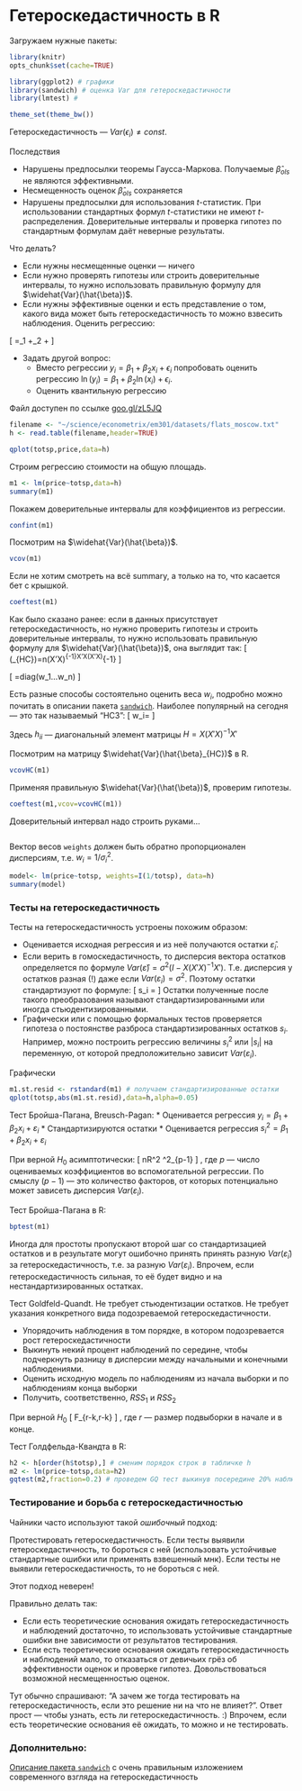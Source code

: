 # Гетероскедастичность в R

Загружаем нужные пакеты:
```r
library(knitr)
opts_chunk$set(cache=TRUE)

library(ggplot2) # графики
library(sandwich) # оценка Var для гетероскедастичности
library(lmtest) # 

theme_set(theme_bw())
```

Гетероскедастичность --- $Var(\epsilon_i)\neq const$.


Последствия

* Нарушены предпосылки теоремы Гаусса-Маркова. Получаемые $\hat{\beta}_{ols}$ не являются эффективными.
* Несмещенность оценок $\hat{\beta}_{ols}$ сохраняется
* Нарушены предпосылки для использования $t$-статистик. При использовании стандартных формул $t$-статистики не имеют $t$-распределения. Доверительные интервалы и проверка гипотез по стандартным формулам даёт неверные результаты.

Что делать?

* Если нужны несмещенные оценки --- ничего
* Если нужно проверять гипотезы или строить доверительные интервалы, то нужно использовать правильную формулу для $\widehat{Var}(\hat{\beta})$.
* Если нужны эффективные оценки и есть представление о том, какого вида может быть гетероскедастичность то можно взвесить наблюдения. Оценить регрессию:

\[
\frac{y_i}{\hat{\sigma}_i}=\beta_1 \frac{1}{\hat{\sigma}_i}+\beta_2 \frac{x_i}{\hat{\sigma}_i}+\frac{\epsilon_i}{\hat{\sigma}_i}
\]

* Задать другой вопрос: 
  * Вместо регрессии $y_i=\beta_1+\beta_2 x_i+\epsilon_i$ попробовать оценить регрессию $\ln(y_i)=\beta_1+\beta_2 \ln(x_i)+\epsilon_i$.
  * Оценить квантильную регрессию 

Файл доступен по ссылке [goo.gl/zL5JQ](goo.gl/zL5JQ)

```r
filename <- "~/science/econometrix/em301/datasets/flats_moscow.txt"
h <- read.table(filename,header=TRUE)

qplot(totsp,price,data=h)
```


Строим регрессию стоимости на общую площадь.
```r
m1 <- lm(price~totsp,data=h)
summary(m1)
```

Покажем доверительные интервалы для коэффициентов из регрессии.
```r
confint(m1)
```

Посмотрим на $\widehat{Var}(\hat{\beta})$.
```r
vcov(m1)
```

Если не хотим смотреть на всё summary, а только на то, что касается бет с крышкой.
```r
coeftest(m1)
```

Как было сказано ранее: если в данных присутствует гетероскедастичность, но нужно проверить гипотезы и строить доверительные интервалы, то нужно использовать правильную формулу для $\widehat{Var}(\hat{\beta})$, она выглядит так:
\[
\widehat{Var}(\hat{\beta}_{HC})=n(X'X)^{-1}X'\hat{\Omega}X(X'X)^{-1}
\]

\[
\hat{\Omega}=diag(w_1...w_n)
\]

Есть разные способы состоятельно оценить веса $w_i$, подробно можно почитать в описании пакета [`sandwich`](http://cran.r-project.org/web/packages/sandwich/vignettes/sandwich.pdf). Наиболее популярный на сегодня --- это так называемый "HC3":
\[
w_i=\frac{\hat{\epsilon}_i^2}{(1-h_{ii})^2}
\] 

Здесь $h_{ii}$ --- диагональный элемент матрицы  $H=X(X'X)^{-1}X'$

Посмотрим на матрицу $\widehat{Var}(\hat{\beta}_{HC})$ в R.
```r
vcovHC(m1)
```

Применяя правильную $\widehat{Var}(\hat{\beta})$, проверим гипотезы.
```r
coeftest(m1,vcov=vcovHC(m1))
```

Доверительный интервал надо строить руками...
```r

```


Вектор весов `weights` должен быть обратно пропорционален дисперсиям, т.е. $w_i=1/\sigma^2_i$.
```r
model<- lm(price~totsp, weights=I(1/totsp), data=h)
summary(model)
```






### Тесты на гетероскедастичность

Тесты на гетероскедастичность устроены похожим образом:

* Оценивается исходная регрессия и из неё получаются остатки $\hat{\varepsilon}_i$.
* Если верить в гомоскедастичность, то дисперсия вектора остатков определяется по формуле $Var(\hat{\varepsilon})=\sigma^2 (I-X(X'X)^{-1}X')$. Т.е. дисперсия у остатков разная (!) даже если $Var(\varepsilon_i)=\sigma^2$. Поэтому остатки стандартизуют по формуле:
\[
s_i = \frac{\varepsilon_i}{\sqrt{\hat{\sigma}^2(I-X(X'X)^{-1}X')_{ii}}}
\]
Остатки полученные после такого преобразования называют стандартизированными или иногда стьюдентизированными. 
* Графически или с помощью формальных тестов проверяется гипотеза о постоянстве разброса стандартизированных остатков $s_i$. Например, можно построить регрессию величины $s_i^2$ или $|s_i|$ на переменную, от которой предположительно зависит $Var(\varepsilon_i)$.

Графически
```r
m1.st.resid <- rstandard(m1) # получаем стандартизированные остатки
qplot(totsp,abs(m1.st.resid),data=h,alpha=0.05)
```


Тест Бройша-Пагана, Breusch-Pagan:
* Оценивается регрессия $y_i=\beta_1+\beta_2 x_i +\varepsilon_i$
* Стандартизируются остатки
* Оценивается регрессия $s_i^2=\beta_1+\beta_2 x_i +\varepsilon_i$

При верной $H_0$ асимптотически:
\[
nR^2 \sim \chi^2_{p-1}
\]
, где $p$ --- число оцениваемых коэффициентов во вспомогательной регрессии. По смыслу $(p-1)$ --- это количество факторов, от которых потенциально может зависеть дисперсия $Var(\varepsilon_i)$.

Тест Бройша-Пагана в R:
```r
bptest(m1)
```


Иногда для простоты пропускают второй шаг со стандартизацией остатков и в результате могут ошибочно принять принять разную $Var(\hat{\varepsilon}_i)$ за гетероскедастичность, т.е. за разную $Var(\varepsilon_i)$. Впрочем, если гетероскедастичность сильная, то её будет видно и на нестандартизированных остатках.


Тест Goldfeld-Quandt. Не требует стьюдентизации остатков. Не требует указания конкретного вида подозреваемой гетероскедастичности.

* Упорядочить наблюдения в том порядке, в котором подозревается рост гетероскедастичности
* Выкинуть некий процент наблюдений по середине, чтобы подчеркнуть разницу в дисперсии между начальными и конечными наблюдениями.
* Оценить исходную модель по наблюдениям из начала выборки и по наблюдениям конца выборки
* Получить, соответственно, $RSS_1$ и $RSS_2$

При верной $H_0$
\[
\frac{RSS_2}{RSS_1}\sim F_{r-k,r-k}
\]
, где $r$ --- размер подвыборки в начале и в конце.


Тест Голдфельда-Квандта в R:
```r
h2 <- h[order(h$totsp),] # сменим порядок строк в табличке h
m2 <- lm(price~totsp,data=h2) 
gqtest(m2,fraction=0.2) # проведем GQ тест выкинув посередине 20% наблюдений
```




### Тестирование и борьба с гетероскедастичностью

Чайники часто используют такой *ошибочный* подход:

Протестировать гетероскедастичность. Если тесты выявили гетероскедастичность, то бороться с ней (использовать устойчивые стандартные ошибки или применять взвешенный мнк). Если тесты не выявили гетероскедастичность, то не бороться с ней.

Этот подход неверен!

Правильно делать так:

* Если есть теоретические основания ожидать гетероскедастичность и наблюдений достаточно, то использовать устойчивые стандартные ошибки вне зависимости от результатов тестирования.
* Если есть теоретические основания ожидать гетероскедастичность  и наблюдений мало, то отказаться от девичьих грёз об эффективности оценок и проверке гипотез. Довольствоваться возможной несмещенностью оценок.

Тут обычно спрашивают: "А зачем же тогда тестировать на гетероскедастичность, если это решение ни на что не влияет?". Ответ прост --- чтобы узнать, есть ли гетероскедастичность. :) Впрочем, если есть теоретические основания её ожидать, то можно и не тестировать. 

### Дополнительно:

[Описание пакета `sandwich`](http://cran.r-project.org/web/packages/sandwich/vignettes/sandwich.pdf) с очень правильным изложением современного взгляда на гетероскедастичность

